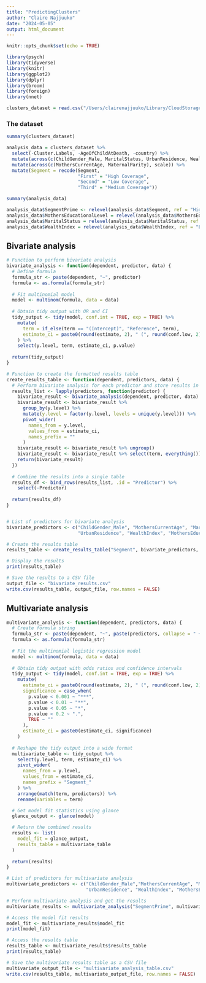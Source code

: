 ```yaml
---
title: "PredictingClusters"
author: "Claire Najjuuko"
date: "2024-05-05"
output: html_document
---
```


```r
knitr::opts_chunk$set(echo = TRUE)

library(psych)
library(tidyverse)
library(knitr)
library(ggplot2)
library(dplyr)
library(broom)
library(foreign)
library(nnet)

clusters_dataset = read.csv("/Users/clairenajjuuko/Library/CloudStorage/Box-Box/Under_Five_Mortality/df_Dem_SES.csv")

```

### The dataset

```r
summary(clusters_dataset)
```


```r
analysis_data = clusters_dataset %>% 
  select(-Cluster.Labels, -AgeOfChildAtDeath, -country) %>% 
  mutate(across(c(ChildGender_Male, MaritalStatus, UrbanResidence, WealthIndex, MothersEducationalLevel, MothersEmploymentStatus, Segment), factor)) %>% 
  mutate(across(c(MothersCurrentAge, MaternalParity), scale)) %>% 
  mutate(Segment = recode(Segment, 
                          "First" = "High Coverage", 
                          "Second" = "Low Coverage", 
                          "Third" = "Medium Coverage"))

summary(analysis_data)
```

```r
analysis_data$SegmentPrime <- relevel(analysis_data$Segment, ref = "High Coverage")
analysis_data$MothersEducationalLevel = relevel(analysis_data$MothersEducationalLevel, ref = "No Education")
analysis_data$MaritalStatus = relevel(analysis_data$MaritalStatus, ref = "never in union")
analysis_data$WealthIndex = relevel(analysis_data$WealthIndex, ref = "Low")
```


## Bivariate analysis

```r

# Function to perform bivariate analysis
bivariate_analysis <- function(dependent, predictor, data) {
  # Define formula
  formula_str <- paste(dependent, "~", predictor)
  formula <- as.formula(formula_str)
  
  # Fit multinomial model
  model <- multinom(formula, data = data)
  
  # Obtain tidy output with OR and CI
  tidy_output <- tidy(model, conf.int = TRUE, exp = TRUE) %>%
    mutate(
      term = if_else(term == "(Intercept)", "Reference", term),
      estimate_ci = paste0(round(estimate, 2), " (", round(conf.low, 2), "-", round(conf.high, 2), ")")
    ) %>%
    select(y.level, term, estimate_ci, p.value)
  
  return(tidy_output)
}

# Function to create the formatted results table
create_results_table <- function(dependent, predictors, data) {
  # Perform bivariate analysis for each predictor and store results in a list
  results_list <- lapply(predictors, function(predictor) {
    bivariate_result <- bivariate_analysis(dependent, predictor, data)
    bivariate_result <- bivariate_result %>% 
      group_by(y.level) %>% 
      mutate(y.level = factor(y.level, levels = unique(y.level))) %>%
      pivot_wider(
        names_from = y.level,
        values_from = estimate_ci,
        names_prefix = ""
      )
    bivariate_result <- bivariate_result %>% ungroup()
    bivariate_result <- bivariate_result %>% select(term, everything())
    return(bivariate_result)
  })
  
  # Combine the results into a single table
  results_df <- bind_rows(results_list, .id = "Predictor") %>%
    select(-Predictor)
  
  return(results_df)
}


# List of predictors for bivariate analysis
bivariate_predictors <- c("ChildGender_Male", "MothersCurrentAge", "MaritalStatus", "MaternalParity",
                          "UrbanResidence", "WealthIndex", "MothersEducationalLevel", "MothersEmploymentStatus")

# Create the results table
results_table <- create_results_table("Segment", bivariate_predictors, analysis_data)

# Display the results
print(results_table)

# Save the results to a CSV file
output_file <- "bivariate_results.csv"
write.csv(results_table, output_file, row.names = FALSE)

```


## Multivariate analysis

```r

multivariate_analysis <- function(dependent, predictors, data) {
  # Create formula string
  formula_str <- paste(dependent, "~", paste(predictors, collapse = " + "))
  formula <- as.formula(formula_str)
  
  # Fit the multinomial logistic regression model
  model <- multinom(formula, data = data)
  
  # Obtain tidy output with odds ratios and confidence intervals
  tidy_output <- tidy(model, conf.int = TRUE, exp = TRUE) %>%
    mutate(
      estimate_ci = paste0(round(estimate, 2), " (", round(conf.low, 2), "-", round(conf.high, 2), ")"),
      significance = case_when(
        p.value < 0.001 ~ "***",
        p.value < 0.01 ~ "**",
        p.value < 0.05 ~ "*",
        p.value < 0.2 ~ ".",
        TRUE ~ ""
      ),
      estimate_ci = paste0(estimate_ci, significance)
    )
  
  # Reshape the tidy output into a wide format
  multivariate_table <- tidy_output %>%
    select(y.level, term, estimate_ci) %>%
    pivot_wider(
      names_from = y.level,
      values_from = estimate_ci,
      names_prefix = "Segment_"
    ) %>%
    arrange(match(term, predictors)) %>%
    rename(Variables = term)

  # Get model fit statistics using glance
  glance_output <- glance(model)

  # Return the combined results
  results <- list(
    model_fit = glance_output,
    results_table = multivariate_table
  )
  
  return(results)
}
```


```r
# List of predictors for multivariate analysis
multivariate_predictors <- c("ChildGender_Male","MothersCurrentAge", "MaritalStatus", "MaternalParity",
                             "UrbanResidence", "WealthIndex", "MothersEducationalLevel", "MothersEmploymentStatus")

# Perform multivariate analysis and get the results
multivariate_results <- multivariate_analysis("SegmentPrime", multivariate_predictors, analysis_data)

# Access the model fit results
model_fit <- multivariate_results$model_fit
print(model_fit)

# Access the results table
results_table <- multivariate_results$results_table
print(results_table)

# Save the multivariate results table as a CSV file
multivariate_output_file <- "multivariate_analysis_table.csv"
write.csv(results_table, multivariate_output_file, row.names = FALSE)
```